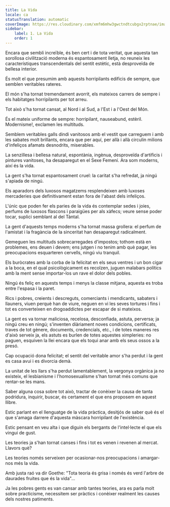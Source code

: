 ```yaml
---
title: La Vida
locale: ca
statusTranslation: automatic
coverImage: https://res.cloudinary.com/xmfm6mhw3gwctndtcubgx2rptnae/image/upload/v1741354419/small_cover_la_gran_rebelion_28716e29d2.webp
sidebar:
    label: 1. La Vida
    order: 1
---
```

Encara que sembli increïble, és ben cert i de tota veritat, que aquesta tan sorollosa civilització moderna és espantosament lletja, no reuneix les característiques transcendentals del sentit estètic, està desproveïda de bellesa interior.

És molt el que presumim amb aquests horripilants edificis de sempre, que semblen veritables rateres.

El món s'ha tornat tremendament avorrit, els mateixos carrers de sempre i els habitatges horripilants per tot arreu.

Tot això s'ha tornat cansat, al Nord i al Sud, a l'Est i a l'Oest del Món.

És el mateix uniforme de sempre: horripilant, nauseabund, estèril. Modernisme!, exclamen les multituds.

Semblem veritables galls dindi vanitosos amb el vestit que carreguem i amb les sabates molt brillants, encara que per aquí, per allà i allà circulin milions d'infeliços afamats desnodrits, miserables.

La senzillesa i bellesa natural, espontània, ingènua, desproveïda d'artificis i pintures vanitoses, ha desaparegut en el Sexe Femení. Ara som moderns, així és la vida.

La gent s'ha tornat espantosament cruel: la caritat s'ha refredat, ja ningú s'apiada de ningú.

Els aparadors dels luxosos magatzems resplendeixen amb luxoses mercaderies que definitivament estan fora de l'abast dels infeliços.

L'únic que poden fer els paries de la vida és contemplar sedes i joies, perfums de luxosos flascons i paraigües per als xàfecs; veure sense poder tocar, suplici semblant al del Tàntal.

La gent d'aquests temps moderns s'ha tornat massa grollera: el perfum de l'amistat i la fragància de la sinceritat han desaparegut radicalment.

Gemeguen les multituds sobrecarregades d'impostos; tothom està en problemes, ens deuen i devem; ens jutgen i no tenim amb què pagar, les preocupacions esquarteren cervells, ningú viu tranquil.

Els buròcrates amb la corba de la felicitat en els seus ventres i un bon cigar a la boca, en el qual psicològicament es recolzen, juguen malabars polítics amb la ment sense importar-los un rave el dolor dels pobles.

Ningú és feliç en aquests temps i menys la classe mitjana, aquesta es troba entre l'espasa i la paret.

Rics i pobres, creients i descreguts, comerciants i mendicants, sabaters i llauners, viuen perquè han de viure, neguen en vi les seves tortures i fins i tot es converteixen en drogoaddictes per escapar de si mateixos.

La gent es va tornar maliciosa, recelosa, desconfiada, astuta, perversa; ja ningú creu en ningú; s'inventen diàriament noves condicions, certificats, traves de tot gènere, documents, credencials, etc., i de totes maneres res d'això serveix ja, els astuts es burlen de totes aquestes ximpleries: no paguen, esquiven la llei encara que els toqui anar amb els seus ossos a la presó.

Cap ocupació dona felicitat; el sentit del veritable amor s'ha perdut i la gent es casa avui i es divorcia demà.

La unitat de les llars s'ha perdut lamentablement, la vergonya orgànica ja no existeix, el lesbianisme i l'homosexualisme s'han tornat més comuns que rentar-se les mans.

Saber alguna cosa sobre tot això, tractar de conèixer la causa de tanta podridura, inquirir, buscar, és certament el que ens proposem en aquest llibre.

Estic parlant en el llenguatge de la vida pràctica, desitjós de saber què és el que s'amaga darrere d'aquesta màscara horripilant de l'existència.

Estic pensant en veu alta i que diguin els bergants de l'intel·lecte el que els vingui de gust.

Les teories ja s'han tornat canses i fins i tot es venen i revenen al mercat. Llavors què?

Les teories només serveixen per ocasionar-nos preocupacions i amargar-nos més la vida.

Amb justa raó va dir Goethe: "Tota teoria és grisa i només és verd l'arbre de daurades fruites que és la vida"...

Ja les pobres gents es van cansar amb tantes teories, ara es parla molt sobre practicisme, necessitem ser pràctics i conèixer realment les causes dels nostres patiments.

